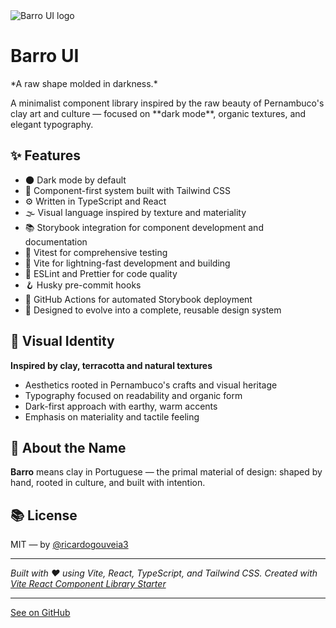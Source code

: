 
<Meta title="Overview" />

<div style={{maxWidth: '500px', margin: '0 auto'}}>
  <img
    src="logo-mark.svg"
    alt="Barro UI logo"
    width={75}
    style={{margin: '0 auto 15px auto'}}
  />

  <h1 style={{ textAlign: 'center' }}>Barro UI</h1>

  <p style={{ textAlign: 'center' }}>*A raw shape molded in darkness.*</p>

  <p style={{ textAlign: 'center' }}>
    A minimalist component library inspired by the raw beauty of Pernambuco's clay art and culture —
    focused on **dark mode**, organic textures, and elegant typography.
  </p>

## ✨ Features

- 🌑 Dark mode by default
- 🎨 Component-first system built with Tailwind CSS
- ⚙️ Written in TypeScript and React
- 🌫️ Visual language inspired by texture and materiality
- 📚 Storybook integration for component development and documentation
- 🧪 Vitest for comprehensive testing
- 🚀 Vite for lightning-fast development and building
- 🔧 ESLint and Prettier for code quality
- 🪝 Husky pre-commit hooks
- 🤖 GitHub Actions for automated Storybook deployment
- 🧩 Designed to evolve into a complete, reusable design system

## 🎨 Visual Identity

**Inspired by clay, terracotta and natural textures**

- Aesthetics rooted in Pernambuco's crafts and visual heritage
- Typography focused on readability and organic form
- Dark-first approach with earthy, warm accents
- Emphasis on materiality and tactile feeling

## 🤎 About the Name

**Barro** means clay in Portuguese — the primal material of design: shaped by hand, rooted in culture, and built with intention.

## 📚 License

MIT — by [@ricardogouveia3](https://github.com/ricardogouveia3)

---

_Built with ❤️ using Vite, React, TypeScript, and Tailwind CSS. Created with [Vite React Component
Library Starter](https://github.com/rayyamhk/vite-react-component-library-starter)_

---

  <a href="https://github.com/ricardogouveia3/barro-ui" target="_blank" rel="noopener noreferrer">
    See on GitHub
  </a>
</div>
